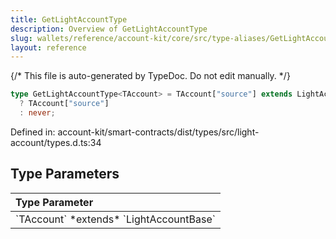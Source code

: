 ```yaml
---
title: GetLightAccountType
description: Overview of GetLightAccountType
slug: wallets/reference/account-kit/core/src/type-aliases/GetLightAccountType
layout: reference
---
```


{/* This file is auto-generated by TypeDoc. Do not edit manually. */}

```ts
type GetLightAccountType<TAccount> = TAccount["source"] extends LightAccountType
  ? TAccount["source"]
  : never;
```

Defined in: account-kit/smart-contracts/dist/types/src/light-account/types.d.ts:34

## Type Parameters

<table>
  <thead>
    <tr>
      <th align="left">Type Parameter</th>
    </tr>
  </thead>

  <tbody>
    <tr>
      <td>
        `TAccount` *extends* `LightAccountBase`
      </td>
    </tr>
  </tbody>
</table>
